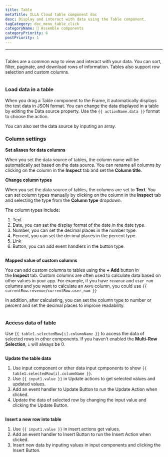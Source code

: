 ```yaml
---
title: Table
metaTitle: ILLA Cloud table component doc
desc: Display and interact with data using the Table component.
tagCategory: doc_menu_table_click
categoryName: 🧬 Assemble components
categoryPriority: 6
postPriority: 1
---
```

---

## <h2 hidden>Table</h2>

Tables are a common way to view and interact with your data. You can sort, filter, paginate, and download rows of information. Tables also support row selection and custom columns.

<img
  src='https://cdn.illacloud.com/official-website/img/docs/assemble/table.png'
  alt=""
/>

### Load data in a table

When you drag a Table component to the Frame, it automatically displays the test data in JSON format. You can change the data displayed in a table by editing the Data source property. Use the `{{ actionName.data }}` format to choose the action.
<img
  src='https://cdn.illacloud.com/official-website/img/docs/assemble/table1.png'
  alt=""
/>

You can also set the data source by inputing an array.

### Column settings

**Set aliases for data columns**

When you set the data source of tables, the column name will be automatically set based on the data source. You can rename all columns by clicking on the column in the **Inspect** tab and set the **Column title**.

**Change column types**

When you set the data source of tables, the columns are set to **Text**. You can set column types manually by clicking on the column in the **Inspect** tab and selecting the type from the **Column type** dropdown.

The column types include:

1. Text
2. Date, you can set the display format of the date in the date type.
3. Number, you can set the decimal places in the number type.
4. Percent, you can set the decimal places in the percent type.
5. Link
6. Button, you can add event handlers in the button type.

<img
  src='https://cdn.illacloud.com/official-website/img/docs/assemble/table2.png'
  alt=""
/>

**Mapped value of custom columns**

You can add custom columns to tables using the **+ Add** button in the **Inspect** tab. Custom columns are often used to calculate data based on other values in your app. For example, if you have `revenue` and `user_num` columns and you want to calculate an `ARPU` column, you could use `{{ currentRow.revenue/currentRow.user_num }}`

In addition, after calculating, you can set the column type to number or percent and set the decimal places to improve readability.

<img
  src='https://cdn.illacloud.com/official-website/img/docs/assemble/table3.png'
  alt=""
/>

### Access data of table

Use `{{ table1.selectedRow[i].columnName }}` to access the data of selected rows in other components. If you haven’t enabled the **Multi-Row Selection**, `i` will always be 0.

<img
  src='https://cdn.illacloud.com/official-website/img/docs/assemble/table4.png'
  alt=""
/>

**Update the table data**

1. Use input component or other data input cpmponents to show `{{ table1.selectedRow[i].columnName }}`.
2. Use `{{ input1.value }}` in Update actions to get selected values and updated values.
3. Add an event handler to Update Button to run the Update Action when clicked.
4. Update the data of selected row by changing the input value and clicking the Update Button.

<img
  src='https://cdn.illacloud.com/official-website/img/docs/assemble/table5.png'
  alt=""
/>

**Insert a new row into table**

1. Use `{{ input1.value }}` in insert actions get values.
2. Add an event handler to Insert Button to run the Insert Action when clicked.
3. Insert new data by inputing values in input components and clicking the Insert Button.

<img
  src='https://cdn.illacloud.com/official-website/img/docs/assemble/table6.png'
  alt=""
/>
